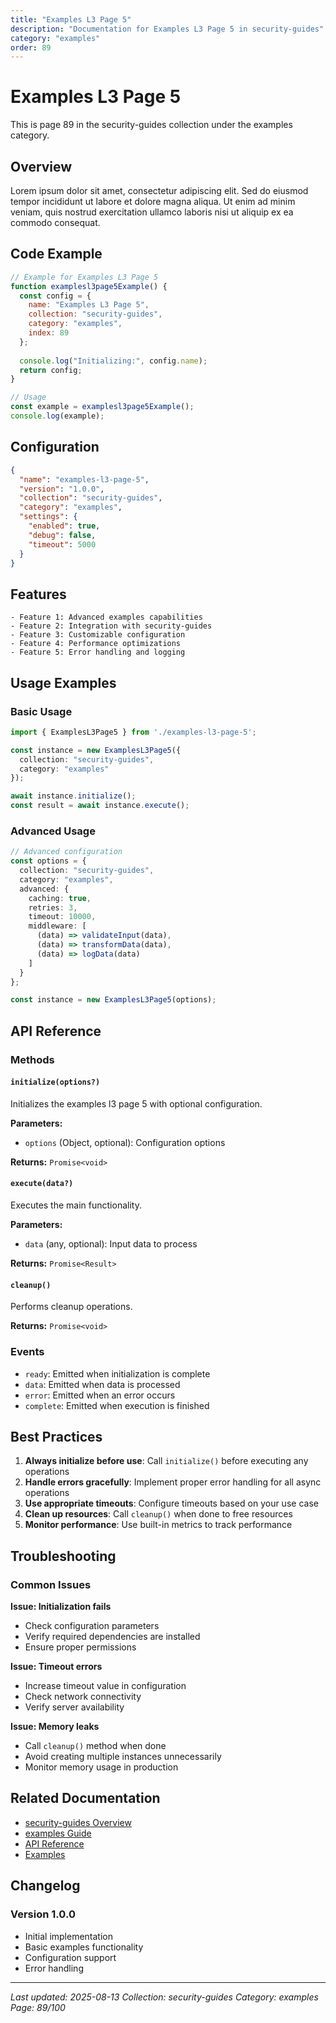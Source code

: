 ```yaml
---
title: "Examples L3 Page 5"
description: "Documentation for Examples L3 Page 5 in security-guides"
category: "examples"
order: 89
---
```


# Examples L3 Page 5

This is page 89 in the security-guides collection under the examples category.

## Overview

Lorem ipsum dolor sit amet, consectetur adipiscing elit. Sed do eiusmod tempor incididunt ut labore et dolore magna aliqua. Ut enim ad minim veniam, quis nostrud exercitation ullamco laboris nisi ut aliquip ex ea commodo consequat.

## Code Example

```javascript
// Example for Examples L3 Page 5
function examplesl3page5Example() {
  const config = {
    name: "Examples L3 Page 5",
    collection: "security-guides",
    category: "examples",
    index: 89
  };
  
  console.log("Initializing:", config.name);
  return config;
}

// Usage
const example = examplesl3page5Example();
console.log(example);
```

## Configuration

```json
{
  "name": "examples-l3-page-5",
  "version": "1.0.0",
  "collection": "security-guides",
  "category": "examples",
  "settings": {
    "enabled": true,
    "debug": false,
    "timeout": 5000
  }
}
```

## Features

    - Feature 1: Advanced examples capabilities
    - Feature 2: Integration with security-guides
    - Feature 3: Customizable configuration
    - Feature 4: Performance optimizations
    - Feature 5: Error handling and logging

## Usage Examples

### Basic Usage

```typescript
import { ExamplesL3Page5 } from './examples-l3-page-5';

const instance = new ExamplesL3Page5({
  collection: "security-guides",
  category: "examples"
});

await instance.initialize();
const result = await instance.execute();
```

### Advanced Usage

```typescript
// Advanced configuration
const options = {
  collection: "security-guides",
  category: "examples",
  advanced: {
    caching: true,
    retries: 3,
    timeout: 10000,
    middleware: [
      (data) => validateInput(data),
      (data) => transformData(data),
      (data) => logData(data)
    ]
  }
};

const instance = new ExamplesL3Page5(options);
```

## API Reference

### Methods

#### `initialize(options?)`

Initializes the examples l3 page 5 with optional configuration.

**Parameters:**
- `options` (Object, optional): Configuration options

**Returns:** `Promise<void>`

#### `execute(data?)`

Executes the main functionality.

**Parameters:**
- `data` (any, optional): Input data to process

**Returns:** `Promise<Result>`

#### `cleanup()`

Performs cleanup operations.

**Returns:** `Promise<void>`

### Events

- `ready`: Emitted when initialization is complete
- `data`: Emitted when data is processed
- `error`: Emitted when an error occurs
- `complete`: Emitted when execution is finished

## Best Practices

1. **Always initialize before use**: Call `initialize()` before executing any operations
2. **Handle errors gracefully**: Implement proper error handling for all async operations
3. **Use appropriate timeouts**: Configure timeouts based on your use case
4. **Clean up resources**: Call `cleanup()` when done to free resources
5. **Monitor performance**: Use built-in metrics to track performance

## Troubleshooting

### Common Issues

**Issue: Initialization fails**
- Check configuration parameters
- Verify required dependencies are installed
- Ensure proper permissions

**Issue: Timeout errors**
- Increase timeout value in configuration
- Check network connectivity
- Verify server availability

**Issue: Memory leaks**
- Call `cleanup()` method when done
- Avoid creating multiple instances unnecessarily
- Monitor memory usage in production

## Related Documentation

- [security-guides Overview](../index)
- [examples Guide](../examples/index)
- [API Reference](../api/index)
- [Examples](../examples/index)

## Changelog

### Version 1.0.0
- Initial implementation
- Basic examples functionality
- Configuration support
- Error handling

---

*Last updated: 2025-08-13*
*Collection: security-guides*
*Category: examples*
*Page: 89/100*
